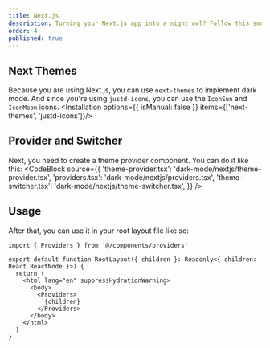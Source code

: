 ```yaml
---
title: Next.js
description: Turning your Next.js app into a night owl? Follow this smooth guide to light up the dark mode magic.
order: 4
published: true
---
```


## Next Themes
Because you are using Next.js, you can use `next-themes` to implement dark mode. And since you're using `justd-icons`, you can use the `IconSun` and `IconMoon` icons.
<Installation options={{ isManual: false }}  items={['next-themes', 'justd-icons']}/>

## Provider and Switcher
Next, you need to create a theme provider component. You can do it like this:
<CodeBlock
    source={{
        'theme-provider.tsx': 'dark-mode/nextjs/theme-provider.tsx',
        'providers.tsx': 'dark-mode/nextjs/providers.tsx',
        'theme-switcher.tsx': 'dark-mode/nextjs/theme-switcher.tsx',
    }} />
## Usage
After that, you can use it in your root layout file like so:

```tsx {1} {7-9}
import { Providers } from '@/components/providers'

export default function RootLayout({ children }: Readonly<{ children: React.ReactNode }>) {
  return (
    <html lang="en" suppressHydrationWarning>
      <body>
        <Providers>
          {children}
        </Providers>
      </body>
    </html>
  )
}
```
